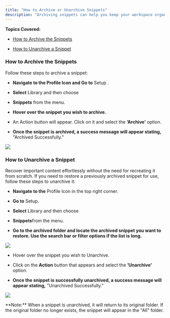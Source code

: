 ```yaml
---
title: "How to Archive or Unarchive Snippets"
description: "Archiving snippets can help you keep your workspace organized by removing unused or outdated snippets from active use. It makes it easier to manage an..."
---
```

**Topics Covered:**

* [How to Archive the Snippets](https://support.salesmate.io/hc/en-us/articles/40451894683417-How-to-Archive-or-Unarchive-Snippets#01JDS15QYE324FKJMAHBED43SZ)

* [How to Unarchive a Snippet](https://support.salesmate.io/hc/en-us/articles/40451894683417-How-to-Archive-or-Unarchive-Snippets#01JDS16T5125EY1EWE5FZVWDGY)

### How to Archive the Snippets

Follow these steps to archive a snippet:

* **Navigate to the Profile Icon and Go to** Setup .

* **Select** Library and then choose

* **Snippets** from the menu.

* **Hover over the snippet you wish to archive.** 
* An Action button will appear. Click on it and select the **‘Archive’** option.

* **Once the snippet is archived, a success message will appear stating,** "Archived Successfully."

![](./images/mceclip0.png)

### How to Unarchive a Snippet

Recover important content effortlessly without the need for recreating it from scratch. If you need to restore a previously archived snippet for use, follow these steps to unarchive it:

* **Navigate to the** Profile Icon in the top right corner.

* **Go to** Setup.

* **Select** Library and then choose

* **Snippets**from the menu.

* **Go to the archived folder and locate the archived snippet you want to restore. Use the search bar or filter options if the list is long.**

![](./images/mceclip2.png)

 * Hover over the snippet you wish to Unarchive. 
 * Click on the **Action** button that appears and select the **‘Unarchive’** option.

* **Once the snippet is successfully unarchived, a success message will appear stating,** "Unarchived Successfully."

![](./images/mceclip1.png)

<Note>
**Note:** When a snippet is unarchived, it will return to its original folder. If the original folder no longer exists, the snippet will appear in the "All" folder.

</Note>
